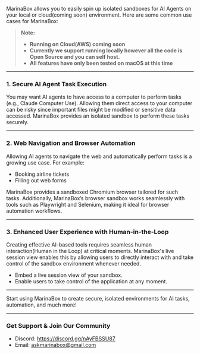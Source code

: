 MarinaBox allows you to easily spin up isolated sandboxes for AI Agents on your local or cloud(coming soon) environment. Here are some common use cases for MarinaBox:

> **Note:** 
> * **Running on Cloud(AWS) coming soon**
> * **Currently we support running locally however all the code is Open Source and you can self host.**
> * **All features have only been tested on macOS at this time**

---

### 1. Secure AI Agent Task Execution
You may want AI agents to have access to a computer to perform tasks (e.g., Claude Computer Use). Allowing them direct access to your computer can be risky since important files might be modified or sensitive data accessed. MarinaBox provides an isolated sandbox to perform these tasks securely.

---

### 2. Web Navigation and Browser Automation
Allowing AI agents to navigate the web and automatically perform tasks is a growing use case. For example:
- Booking airline tickets
- Filling out web forms

MarinaBox provides a sandboxed Chromium browser tailored for such tasks. Additionally, MarinaBox’s browser sandbox works seamlessly with tools such as Playwright and Selenium, making it ideal for browser automation workflows.

---

### 3. Enhanced User Experience with Human-in-the-Loop
Creating effective AI-based tools requires seamless human interaction(Human in the Loop) at critical moments. MarinaBox's live session view enables this by allowing users to directly interact with and take control of the sandbox environment whenever needed.
- Embed a live session view of your sandbox.
- Enable users to take control of the application at any moment.

---

Start using MarinaBox to create secure, isolated environments for AI tasks, automation, and much more!

---

### Get Support & Join Our Community
* Discord: https://discord.gg/nAyFBSSU87
* Email: askmarinabox@gmail.com

